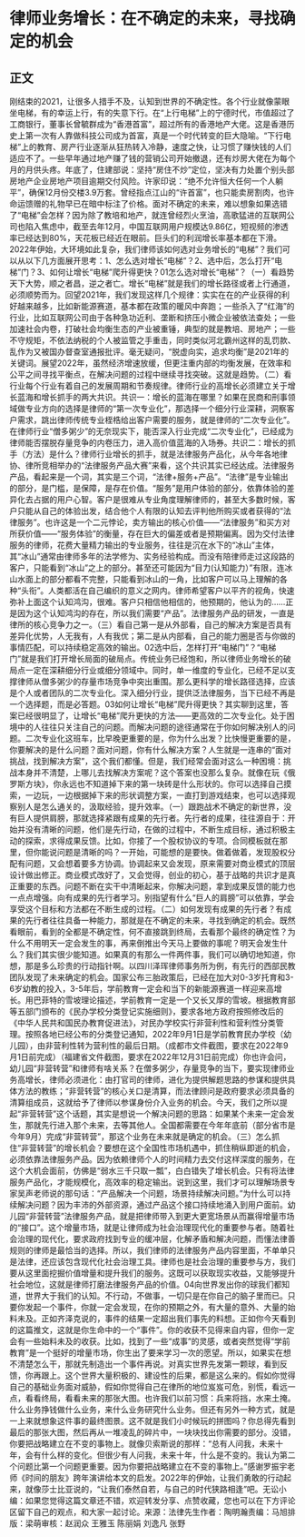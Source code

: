 # 律师业务增长：在不确定的未来，寻找确定的机会
## 正文
刚结束的2021，让很多人措手不及，认知到世界的不确定性。各个行业就像蒙眼坐电梯，有的幸运上行，有的失意下行。在“上行电梯”上的宁德时代，市值超过了工商银行，董事长曾毓群成为“香港首富”，超过所有的香港地产大佬。这是香港历史上第一次有人靠做科技公司成为首富，真是一个时代转变的巨大隐喻。“下行电梯”上的教育、房产行业逐渐从狂热转入冷静，速度之快，让习惯了赚快钱的人们适应不了。一些早年通过地产赚了钱的营销公司开始撤退，还有炒房大佬在为每个月的月供头疼。年底了，住建部说：坚持“房住不炒”定位，坚决有力处置个别头部房地产企业房地产项目逾期交付风险。许家印说：“绝不允许恒大任何一个人躺平”，确保12月份交楼3.9万套。曾经指点江山的“许首富”，也只能卖房割肉，也许命运馈赠的礼物早已在暗中标注了价格。面对不确定的未来，难以想象如果选错了“电梯”会怎样？因为除了教培和地产，就连曾经烈火烹油，高歌猛进的互联网公司也陷入焦虑中，截至去年12月，中国互联网用户规模达9.86亿，短视频的渗透率已经达到80%，天花板已经近在眼前。巨头们的利润增长率基本都在下滑。2022年伊始，大环境如此复杂，我们律师该如何选对业务增长的“电梯”？我们可以从以下几方面展开思考：1、怎么选对增长“电梯”？2、选中后，怎么打开“电梯”门？3、如何让增长“电梯”爬升得更快？01怎么选对增长“电梯”？（一）看趋势天下大势，顺之者昌，逆之者亡。增长“电梯”就是我们的增长路径或者上行通道，必须顺势而为。回望2021年，我们发现这样几个规律：实实在在的产业获得的利好越来越多，比如新能源赛道，基本都在政策的暖风中奔跑；一些杀入了“红海”的行业，比如互联网公司由于各种急功近利、垄断和挤压小微企业被依法查处；一些加速社会内卷，打破社会均衡生态的产业被重锤，典型的就是教培、房地产；一些不守规矩，不依法纳税的个人被监管之手重击，同时类似河北霸州这样的乱罚款、乱作为又被国办督查室通报批评。毫无疑问，“脱虚向实，追求均衡”是2021年的关键词。展望2022年，虽然经济增速放缓，但更注重内部的均衡发展，在效率和公平之间寻找平衡点，在解决问题的过程中继续寻找突破。这就是趋势。（二）看行业每个行业有着自己的发展周期和节奏规律。律师行业的高增长必须建立关于增长蓝海和增长抓手的两大共识。共识一：增长的蓝海在哪里？如果在民商和刑事领域做专业方向的选择是律师的“第一次专业化”，那选择一个细分行业深耕，洞察客户需求，跳出律师传统专业桎梏给出客户需要的服务，就是律师的“二次专业化”。在律师行业“僧多粥少”的无奈现实下，能否深入行业完成“二次专业化”，已经成为律师能否摆脱存量竞争的内卷压力，进入高价值蓝海的入场券。共识二：增长的抓手（方法）是什么？律师行业增长的抓手，就是法律服务产品化，从今年各地律协、律所竞相举办的“法律服务产品大赛”来看，这个共识其实已经达成。法律服务产品，看起来是一个词，其实是三个词，“法律+服务+产品”。“法律”是专业输出的部分，是门槛，是保障，是存在价值。“服务”是用户体验的部分，依靠体验的差异化去占据的用户心智。客户是很难从专业角度理解律师的，甚至大多数时候，客户只能从自己的体验出发，结合他个人有限的认知去评判他所购买或者获得的“法律服务”。也许这是一个二元悖论，卖方输出的核心价值——“法律服务”和买方对所获价值——“服务体验”的衡量，存在巨大的偏差或者是预期偏离。因为交付法律服务的律师，花费大量精力输出的专业服务，往往是沉在水下的“冰山”主体，其“冰山”通常由律师多年的法学修为、实务经验构成。而没有陪律师走过这段路的客户，只能看到“冰山”之上的部分。甚至还可能因为“目力(认知能力）”有限，连冰山水面上的部分都看不完整，只能看到冰山的一角，比如客户可以马上理解的各种“头衔”。人类都活在自己编织的意义之网内。律师希望客户以平齐的视角，快速弥补上面这个认知鸿沟，很难。客户只相信他相信的，他预期的，他认为的……正是因为这个认知鸿沟的存在，所以我们需要“产品”。法律服务产品的研发，一直是律所的核心竞争力之一。（三）看自己第一是从外部看，自己的解决方案是否具有差异化优势，人无我有，人有我优；第二是从内部看，自己的能力圈是否与你做的事情匹配，可以持续稳定高效的输出。02选中后，怎样打开“电梯门”？“电梯门”就是我们打开增长局面的破局点。传统业务已经饱和，所以律师业务增长的破局点一定在深耕细分行业或细分领域中。同时，单一维度的专业化，已经不足以支撑律师从僧多粥少的存量市场竞争中突出重围。那么更科学的增长路径选择，应该是个人或者团队的二次专业化。深入细分行业，提供泛法律服务，当下已经不再是一个选择题，而是必答题。03如何让增长“电梯”爬升得更快？其实聊到这里，答案已经很明显了，让增长“电梯”爬升更快的方法——更高效的二次专业化。处于困境中的人往往只关注自己的问题。而解决问题的途径通常在于你如何解决别人的问题。二次专业化这班车，比早晚更重要的是，你为什么出发？比快慢更重要的是，你要解决的是什么问题？面对问题，你有什么解决方案？人生就是一连串的“面对挑战，找到解决方案”，这个我们都懂。但是，我们经常会面对这么一种困境：挑战本身并不清楚，上哪儿去找解决方案呢？这个答案也没那么复杂。就像在玩《俄罗斯方块》，你永远也不知道掉下来的第一块砖是什么形状的。你可以选择自己摸索，一边玩，一边根据掉下来的形状调整方案，一直打到游戏结束，也可以选择观察别人是怎么通关的，汲取经验，提升效率。（一）跟跑战术不确定的新世界，没有巨人提供肩膀，那就选择紧跟有成果的先行者。先行者的成果，往往源自于：开始并没有清晰的问题，他们是先行动，在做的过程中，不断生成目标，通过积极主动的探索，求得成果反馈。比如，你接了一个股权协议的专项。合同模板就在那里，但你能说问题是清晰的吗？一开始，可能想的是要快。做着做着，发现股权分配有问题，又会想着要多方协调。协调起来又会发现，原来需要对商业模式的顶层设计做出修正。商业模式改好了，又会觉得，创业的初心，基于战略的共识才是真正重要的东西。问题不断在实干中清晰起来，你解决问题，拿到成果反馈的能力也一点点增强。向有成果的先行者学习。别指望有什么“巨人的肩膀”可以依靠，学会享受这个目标和方法都在不断生成的过程。（二）如何发现有成果的先行者？有成果的先行者往往具备一种能力，那就是在不确定的未来，寻找到确定的机会。既然看眼前，看到的全都是不确定性，何不直接跳到终局，去看那个最终的确定性？为什么不用明天一定会发生的事，再来倒推出今天马上要做的事呢？明天会发生什么？我们其实很少能知道。如果真的有那么一件两件事，我们可以确切地知道，你想，那是多么珍贵的行动指针啊。以四川泽珲律师事务所为例，有先行的西部民教团队发现了未来确定的机会。国家公布三胎政策后，已经在加大对0-3岁托育和3-6岁幼教的投入，3-5年后，学前教育一定会和当下的新能源赛道一样迎来高增长。用巴菲特的雪坡理论描述，学前教育一定是一个又长又厚的雪坡。根据教育部等五部门颁布的《民办学校分类登记实施细则》，要求各地方政府按照修改后的《中华人民共和国民办教育促进法》，对民办学校实行非营利性和营利性分类管理。按照各地已经公布的分类登记通知，2022年9月1日是学前教育民办学校（幼儿园），由非营利性转为营利性的最后日期。（成都市文件截图，要求在2022年9月1日前完成）（福建省文件截图，要求在2022年12月31日前完成）你也许会问，幼儿园“非营转营”和律师有啥关系？在僧多粥少，存量竞争的当下，要实现律师业务高增长，律师必须进化：由打官司的律师，进化为提供解题思路的参谋和提供具体方法的教练；“非营转营”的核心关口是清算，而法律顾问是政府要求必须具备的清算组成员，这就给予了律师以参谋身份介入业务的机会。今天，我们之所以提起“非营转营”这个话题，其实是想说一个解决问题的思路：如果某个未来一定会发生，那就先行进入那个未来，去等其他人。全国都需要在今年年底前（部分省市是今年9月）完成“非营转营”，那这个业务在未来就是确定的机会。（三）怎么抓住“非营转营”的增长机会？要想在这个全国性市场机遇中，抓住稍纵即逝的机会，必须依靠法律服务产品。因为依赖律师个人的时间精力去交付这样深度的服务，在这个大机会面前，仿佛是“弱水三千只取一瓢”，白白错失了增长机会。只有将法律服务产品化，才能规模化，高效率的稳定输出。说到这里，我们才可以理解场景专家吴声老师说的那句话：“产品解决一个问题，场景持续解决问题。”为什么可以持续解决问题？因为丰沛的外部资源，通过产品这个接口持续地涌入到用户面前。幼儿园“非营转营”法律服务产品，就是把律师带入到更大更宽场景从而赢得增量市场的“接口”。这个增量市场，就是让律师成为社会治理现代化的重要参与者。随着社会治理的现代化，要求政府找到专业的缓冲层，化解矛盾和解决问题，而懂法律善规则的律师是最恰当的选择。所以，我们律师的法律服务产品内容里面，不单单只是法律，还应该包含现代化社会治理工具。律师也是社会治理的重要参与方，我们要从这里面挖掘价值增量和提升我们的服务。这既可以获取现实收益，又能够提升社会地位，这就是律师打磨法律服务产品的价值。04向世界发出你的球我们都知道，世界大于我们的认知。不行动，不做事，一切只是在你自己的脑子里而已。只要你发起一个事件，你就一定会发现，在你的预期之外，有大量的意外、大量的始料未及。正如齐泽克说的，事件的结果一定超出我们事先的料想。正如你今天看到的这篇推文，这就是你生命中的一个“事件”。你的收获不见得来自内容，但你一定会有一些始料未及的收获。比如，找到了一些“成事”的灵感，或者突然觉得“学前教育”是一个挺好的增量市场，你生出了要来学习一次的愿望。所以，如果实在想不清楚怎么干，那就先制造出一个事件再说。对真实世界先发第一颗球，看到反馈，你再跟上。这个世界大量积极的、建设性的后果，都是这么来的。假如你觉得自己的基础业务面对威胁，假如你觉得自己在律所的地位岌岌可危，别慌，看远一点，看看终局，看看未来的那张大图。也许我们以前习惯：兵来将挡，水来土掩。什么业务挣钱做什么业务，来什么业务研究什么业务。但还有另外一种方式，就是一上来就想象这件事的最终图景。这不就是我们小时候玩的拼图吗？你总得先看到最后的那张大图，然后再从一堆凌乱的碎片中，一块块找出你需要的部分。没错，你要把战略建立在不变的事物上。就像贝索斯说的那样：“总有人问我，未来十年，会有什么样的变化。但很少有人问我，未来十年，什么是不变的。我认为第二个问题比第一个问题更重要。因为你要把战略建立在不变的事物上。”感谢罗振宇老师《时间的朋友》跨年演讲给本文的启发。2022年的伊始，让我们勇敢的行动起来，就像莎士比亚说的，“让我们泰然自若，与自己的时代狭路相逢”吧。无讼小编：如果您觉得这篇文章还不错，欢迎转发分享、点赞收藏，您也可以在下方评论区留下自己的观点，和大家一起讨论。来源：法律先生作者：陶明瀚责编：马旭排版：梁萌审核：赵润众 王雅玉 陈丽娟 刘逸凡 张野